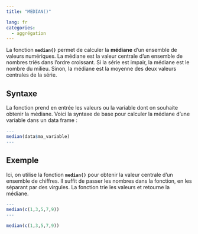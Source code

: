 ```yaml
---
title: "MEDIAN()"

lang: fr
categories:
  - aggrégation
---
```


La fonction **`median()`** permet de calculer la **médiane** d’un ensemble de valeurs numériques. La médiane est la valeur centrale d’un ensemble de nombres triés dans l’ordre croissant. Si la série est impair, la médiane est le nombre du milieu. Sinon, la médiane est la moyenne des deux valeurs centrales de la série.

## Syntaxe

La fonction prend en entrée les valeurs ou la variable dont on souhaite obtenir la médiane. Voici la syntaxe de base pour calculer la médiane d’une variable dans un data frame :

``` r
---
median(data$ma_variable)
---
```

## Exemple

Ici, on utilise la fonction **`median()`** pour obtenir la valeur centrale d'un ensemble de chiffres. Il suffit de passer les nombres dans la fonction, en les séparant par des virgules. La fonction trie les valeurs et retourne la médiane.

``` r
---
median(c(1,3,5,7,9))
---
```

```r
median(c(1,3,5,7,9))
```
